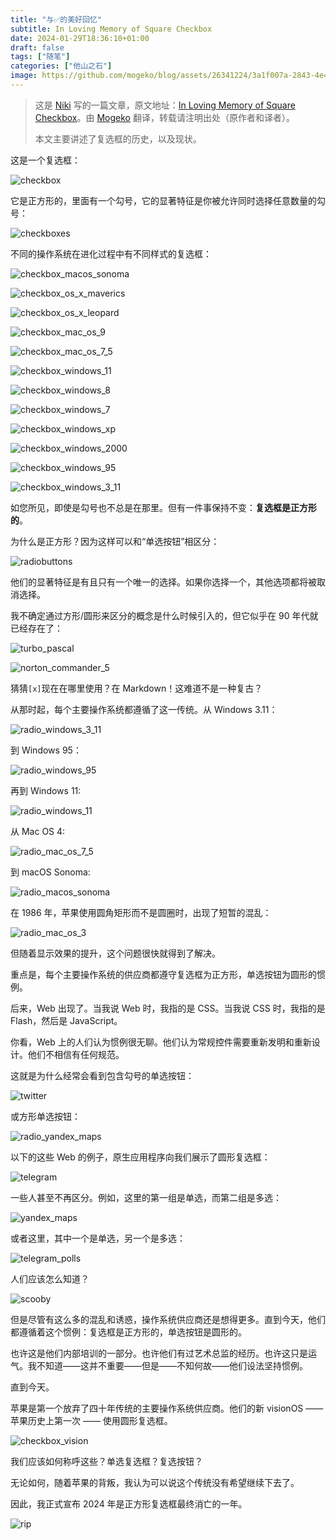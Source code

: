 ```yaml
---
title: "与✅的美好回忆"
subtitle: In Loving Memory of Square Checkbox
date: 2024-01-29T18:36:10+01:00
draft: false
tags: ["随笔"]
categories: ["他山之石"]
image: https://github.com/mogeko/blog/assets/26341224/3a1f007a-2843-4e44-a433-8b96c33ecda4
---
```



> 这是 [Niki](https://github.com/tonsky) 写的一篇文章，原文地址：[In Loving Memory of Square Checkbox](https://tonsky.me/blog/checkbox/)。由 [Mogeko](https://github.com/mogeko) 翻译，转载请注明出处（原作者和译者）。
>
> 本文主要讲述了复选框的历史，以及现状。

这是一个复选框：

![checkbox](https://github.com/mogeko/blog/assets/26341224/a876b95a-7895-4f81-be88-b8f46df4593c)

它是正方形的，里面有一个勾号，它的显著特征是你被允许同时选择任意数量的勾号：

![checkboxes](https://github.com/mogeko/blog/assets/26341224/b25cdede-a957-4f20-abfb-5b606af53df3)

不同的操作系统在进化过程中有不同样式的复选框：

![checkbox_macos_sonoma](https://github.com/mogeko/blog/assets/26341224/416aab4b-73af-49d5-b54b-589c55285dbc "macOS Sonoma (2023)")

![checkbox_os_x_maverics](https://github.com/mogeko/blog/assets/26341224/45767113-c8a3-48d1-8d3b-e25841aaaa7c "OS X Mavericks (2013)")

![checkbox_os_x_leopard](https://github.com/mogeko/blog/assets/26341224/f39d96bd-2bb7-4745-960d-111390fc088e "OS X Leopard (2007)")

![checkbox_mac_os_9](https://github.com/mogeko/blog/assets/26341224/20298ca7-da22-4d6a-b5b8-7bf8a1ea00eb "Mac OS 9 (1999)")

![checkbox_mac_os_7_5](https://github.com/mogeko/blog/assets/26341224/d5dbc04c-7040-4854-a105-b5901643f46f "Mac OS 7.5 (1994)")

![checkbox_windows_11](https://github.com/mogeko/blog/assets/26341224/f2d88052-8c8c-42b7-868f-b0d0afd0c433 "Windows 11 (2021)")

![checkbox_windows_8](https://github.com/mogeko/blog/assets/26341224/49873c65-da69-43a2-b224-8eb8171eef2d "Windows 8 (2012)")

![checkbox_windows_7](https://github.com/mogeko/blog/assets/26341224/24bdcc87-2f53-442c-8c21-88b02625da72 "Windows 7 (2009)")

![checkbox_windows_xp](https://github.com/mogeko/blog/assets/26341224/9fafe739-59c7-4984-9e1f-b8e3894dbeba "Windows XP (2001)")

![checkbox_windows_2000](https://github.com/mogeko/blog/assets/26341224/14bfa61e-fe69-415f-8108-3e414550dac1 "Windows 2000 (2000)")

![checkbox_windows_95](https://github.com/mogeko/blog/assets/26341224/f7a785f1-e596-4bc6-8453-38cd5db86142 "Windows 95 (1995)")

![checkbox_windows_3_11](https://github.com/mogeko/blog/assets/26341224/615d426a-3fe1-43db-9a8a-d565e2539062 "Windows for Workgroups 3.11 (1993)")

如您所见，即使是勾号也不总是在那里。但有一件事保持不变：**复选框是正方形的**。

为什么是正方形？因为这样可以和“单选按钮”相区分：

![radiobuttons](https://github.com/mogeko/blog/assets/26341224/2946509d-49ba-42a9-b830-240fc27cdbeb)

他们的显著特征是有且只有一个唯一的选择。如果你选择一个，其他选项都将被取消选择。

我不确定通过方形/圆形来区分的概念是什么时候引入的，但它似乎在 90 年代就已经存在了：

![turbo_pascal](https://github.com/mogeko/blog/assets/26341224/63fd7cb6-7da3-4756-908c-9b3585f53312 "Turbo Pascal 7.0 (1992)")

![norton_commander_5](https://github.com/mogeko/blog/assets/26341224/5adc661e-ba44-43fe-aaea-eb1f9a38276a "Norton Commander 5 (1993)")

<Spoiler>猜猜`[x]`现在在哪里使用？在 Markdown！这难道不是一种复古？</Spoiler>

从那时起，每个主要操作系统都遵循了这一传统。从 Windows 3.11：

![radio_windows_3_11](https://github.com/mogeko/blog/assets/26341224/bf51cd21-6629-4aea-9697-a288bed58167 "Windows for Workgroups 3.11 (1993)")

到 Windows 95：

![radio_windows_95](https://github.com/mogeko/blog/assets/26341224/46a75baa-839f-4b9a-819e-0165a5fa3313 "Windows 95 (1995)")

再到 Windows 11:

![radio_windows_11](https://github.com/mogeko/blog/assets/26341224/0ce684da-482a-4d2f-a61b-9ccc99a85a2e "Windows 11 (2021)")

从 Mac OS 4:

![radio_mac_os_7_5](https://github.com/mogeko/blog/assets/26341224/b95ae4c0-2fde-4290-b564-e0d1df7b9aa7 "System 4 (1987)")

到 macOS Sonoma:

![radio_macos_sonoma](https://github.com/mogeko/blog/assets/26341224/add6e593-33ac-4adf-8097-d95ecc1ad196 "macOS Sonoma (2023)")

在 1986 年，苹果使用圆角矩形而不是圆圈时，出现了短暂的混乱：

![radio_mac_os_3](https://github.com/mogeko/blog/assets/26341224/ae5897f5-0518-4e8f-b0ec-800cf311bef0 "System 3 (1986)")

但随着显示效果的提升，这个问题很快就得到了解决。

重点是，每个主要操作系统的供应商都遵守复选框为正方形，单选按钮为圆形的惯例。

后来，Web 出现了。当我说 Web 时，我指的是 CSS。当我说 CSS 时，我指的是 Flash，然后是 JavaScript。

你看，Web 上的人们认为惯例很无聊。他们认为常规控件需要重新发明和重新设计。他们不相信有任何规范。

这就是为什么经常会看到包含勾号的单选按钮：

![twitter](https://github.com/mogeko/blog/assets/26341224/890524eb-e1ac-40f5-8016-aacd7bd4dc23 "Twitter (2024)")

或方形单选按钮：

![radio_yandex_maps](https://github.com/mogeko/blog/assets/26341224/87d4d267-7be2-46ec-b335-346dc39e0553 "Yandex Maps (2024)")

以下的这些 Web 的例子，原生应用程序向我们展示了圆形复选框：

![telegram](https://github.com/mogeko/blog/assets/26341224/7308d00a-d1b9-47dd-97e3-047721d1ef80 "Telegram for macOS (2024)")

一些人甚至不再区分。例如，这里的第一组是单选，而第二组是多选：

![yandex_maps](https://github.com/mogeko/blog/assets/26341224/23d38d40-f381-4f29-8efb-1c59236a4ca0 "Yandex Maps (2024)")

或者这里，其中一个是单选，另一个是多选：

![telegram_polls](https://github.com/mogeko/blog/assets/26341224/0d3cb261-8c29-4919-a810-e7ec7b8731e8 "Telegram Web (2024)")

人们应该怎么知道？

![scooby](https://github.com/mogeko/blog/assets/26341224/545683c9-9303-40b2-9ee8-cea8e54d1360)

但是尽管有这么多的混乱和诱惑，操作系统供应商还是想得更多。直到今天，他们都遵循着这个惯例：复选框是正方形的，单选按钮是圆形的。

也许这是他们内部培训的一部分。也许他们有过艺术总监的经历。也许这只是运气。我不知道——这并不重要——但是——不知何故——他们设法坚持惯例。

直到今天。

苹果是第一个放弃了四十年传统的主要操作系统供应商。他们的新 visionOS —— 苹果历史上第一次 —— 使用圆形复选框。

![checkbox_vision](https://github.com/mogeko/blog/assets/26341224/11c64d09-02fd-48e8-af47-2c62ee505a95 "Apple Design Resouces — visionOS — Library")

我们应该如何称呼这些？单选复选框？复选按钮？

无论如何，随着苹果的背叛，我认为可以说这个传统没有希望继续下去了。

因此，我正式宣布 2024 年是正方形复选框最终消亡的一年。

![rip](https://github.com/mogeko/blog/assets/26341224/dd3fcd0c-6fdb-47b3-8ada-a6402d5ba5b0)
